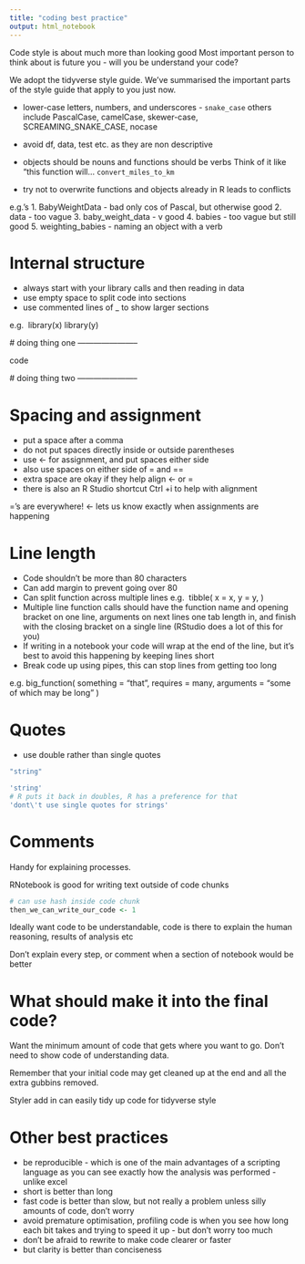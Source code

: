 ```yaml
---
title: "coding best practice"
output: html_notebook
---
```


Code style is about much more than looking good
Most important person to think about is future you - will you be understand your code?

We adopt the tidyverse style guide. We've summarised the important parts of the style guide that apply to you just now.

- lower-case letters, numbers, and underscores - `snake_case`
others include PascalCase, camelCase, skewer-case, SCREAMING_SNAKE_CASE, nocase

- avoid df, data, test etc. as they are non descriptive

- objects should be nouns and functions should be verbs
Think of it like "this function will... `convert_miles_to_km`

- try not to overwrite functions and objects already in R
leads to conflicts

e.g.'s
1. BabyWeightData - bad only cos of Pascal, but otherwise good
2. data - too vague
3. baby_weight_data - v good
4. babies - too vague but still good
5. weighting_babies - naming an object with a verb

# Internal structure
 - always start with your library calls and then reading in data
 - use empty space to split code into sections
 - use commented lines of _ to show larger sections
 
 e.g. 
 library(x)
 library(y)
 
 # doing thing one -----------------------
 
 code
 
 # doing thing two -----------------------
 
# Spacing and assignment 
 
 - put a space after a comma
 - do not put spaces directly inside or outside parentheses
 - use <- for assignment, and put spaces either side
 - also use spaces on either side of = and ==
 - extra space are okay if they help align <- or =
 - there is also an R Studio shortcut Ctrl +i to help with alignment
 
='s are everywhere! <- lets us know exactly when assignments are happening 

# Line length

- Code shouldn't be more than 80 characters
- Can add margin to prevent going over 80
- Can split function across multiple lines e.g. 
tibble(
  x = x,
  y = y,
)
- Multiple line function calls should have the function name and opening bracket on one line, arguments on next lines one tab length in, and finish with the closing bracket on a single line (RStudio does a lot of this for you)
- If writing in a notebook your code will wrap at the end of the line, but it's best to avoid this happening by keeping lines short
- Break code up using pipes, this can stop lines from getting too long

 
 e.g. big_function(
  something = "that",
  requires = many,
  arguments = "some of which may be long"
)

# Quotes

- use double rather than single quotes

```r
"string"
```
```r
'string'
# R puts it back in doubles, R has a preference for that
'dont\'t use single quotes for strings'
```

# Comments

Handy for explaining processes.

RNotebook is good for writing text outside of code chunks

```r
# can use hash inside code chunk
then_we_can_write_our_code <- 1

```

Ideally want code to be understandable, code is there to explain the human reasoning, results of analysis etc

Don't explain every step, or comment when a section of notebook would be better

# What should make it into the final code?

Want the minimum amount of code that gets where you want to go. Don't need to show code of understanding data.

Remember that your initial code may get cleaned up at the end and all the extra gubbins removed.

Styler add in can easily tidy up code for tidyverse style


# Other best practices

- be reproducible - which is one of the main advantages of a scripting language as you can see exactly how the analysis was performed - unlike excel
- short is better than long
- fast code is better than slow, but not really a problem unless silly amounts of code, don't worry
- avoid premature optimisation, profiling code is when you see how long each bit takes and trying to speed it up - but don't worry too much
- don't be afraid to rewrite to make code clearer or faster
- but clarity is better than conciseness




 